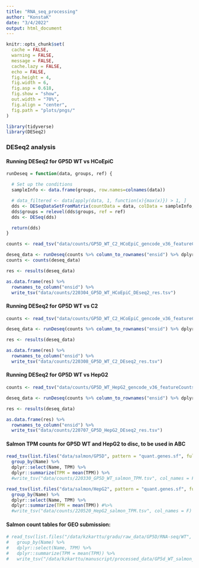 ```yaml
---
title: "RNA_seq_processing"
author: "KonstaK"
date: "3/4/2022"
output: html_document
---
```


```r
knitr::opts_chunk$set(
  cache = FALSE,
  warning = FALSE,
  message = FALSE,
  cache.lazy = FALSE,
  echo = FALSE,
  fig.height = 4,
  fig.width = 6,
  fig.asp = 0.618,
  fig.show = "show",
  out.width = "70%",
  fig.align = "center",
  fig.path = "plots/pngs/"
)
```

```r
library(tidyverse)
library(DESeq2)
```

### DESeq2 analysis

#### Running DESeq2 for GP5D WT vs HCoEpiC

```r
runDeseq = function(data, groups, ref) {

  # Set up the conditions
  sampleInfo <- data.frame(groups, row.names=colnames(data))

  # data_filtered <- data[apply(data, 1, function(x){max(x)}) > 1, ]
  dds <- DESeqDataSetFromMatrix(countData = data, colData = sampleInfo, design = ~ groups)
  dds$groups = relevel(dds$groups, ref = ref)
  dds <- DESeq(dds)

  return(dds)
}

counts <- read_tsv("data/counts/GP5D_WT_C2_HCoEpiC_gencode_v36_featureCounts.txt", comment = "#", skip = 2, col_types = "c____iiiiiiiii", col_names = c("ensid", "length", "WT_1", "WT_2", "WT_3", "C2_1", "C2_2", "C2_3", "HCoEpiC_1", "HCoEpiC_2", "HCoEpiC_3"))

deseq_data <- runDeseq(counts %>% column_to_rownames("ensid") %>% dplyr::select(-length, -C2_1, -C2_2, -C2_3), c(rep("GP5D_WT", 3), rep("HCoEpiC", 3)), "HCoEpiC")
counts <- counts(deseq_data)

res <- results(deseq_data)

as.data.frame(res) %>% 
  rownames_to_column("ensid") %>% 
  write_tsv("data/counts/220304_GP5D_WT_HCoEpiC_DEseq2_res.tsv")
```

#### Running DESeq2 for GP5D WT vs C2

```r
counts <- read_tsv("data/counts/GP5D_WT_C2_HCoEpiC_gencode_v36_featureCounts.txt", comment = "#", skip = 2, col_types = "c____iiiiiiiii", col_names = c("ensid", "length", "WT_1", "WT_2", "WT_3", "C2_1", "C2_2", "C2_3", "HCoEpiC_1", "HCoEpiC_2", "HCoEpiC_3"))

deseq_data <- runDeseq(counts %>% column_to_rownames("ensid") %>% dplyr::select(-length, -HCoEpiC_1, -HCoEpiC_2, -HCoEpiC_3), c(rep("GP5D_WT", 3), rep("GP5D_C2", 3)), "GP5D_C2")

res <- results(deseq_data)

as.data.frame(res) %>% 
  rownames_to_column("ensid") %>% 
  write_tsv("data/counts/220308_GP5D_WT_C2_DEseq2_res.tsv")
```

#### Running DESeq2 for GP5D WT vs HepG2

```r
counts <- read_tsv("data/counts/GP5D_WT_HepG2_gencode_v36_featureCounts.txt", comment = "#", skip = 2, col_types = "c____iiiiiiiii", col_names = c("ensid", "length", "GP5D_1", "GP5D_2", "GP5D_3", "HepG2_1", "HepG2_2", "HepG2_3"))

deseq_data <- runDeseq(counts %>% column_to_rownames("ensid") %>% dplyr::select(-length), c(rep("GP5D_WT", 3), rep("HepG2", 3)), "HepG2")

res <- results(deseq_data)

as.data.frame(res) %>% 
  rownames_to_column("ensid") %>% 
  write_tsv("data/counts/220707_GP5D_HepG2_DEseq2_res.tsv")

```

#### Salmon TPM counts for GP5D WT and HepG2 to disc, to be used in ABC

```r
read_tsv(list.files("data/salmon/GP5D", pattern = "quant.genes.sf", full.names = T, recursive = T)) %>% 
  group_by(Name) %>% 
  dplyr::select(Name, TPM) %>% 
  dplyr::summarize(TPM = mean(TPM)) %>% 
  #write_tsv("data/counts/220330_GP5D_WT_salmon_TPM.tsv", col_names = F)

read_tsv(list.files("data/salmon/HepG2", pattern = "quant.genes.sf", full.names = T, recursive = T)) %>% 
  group_by(Name) %>% 
  dplyr::select(Name, TPM) %>% 
  dplyr::summarize(TPM = mean(TPM)) #%>% 
  #write_tsv("data/counts/220520_HepG2_salmon_TPM.tsv", col_names = F)

```

#### Salmon count tables for GEO submission:

```r

# read_tsv(list.files("/data/kzkarttu/gradu/raw_data/GP5D/RNA-seq/WT", pattern = "quant.genes.sf", full.names = T, recursive = T)) %>% 
#   group_by(Name) %>% 
#   dplyr::select(Name, TPM) %>% 
#   dplyr::summarize(TPM = mean(TPM)) %>% 
#   write_tsv("/data/kzkarttu/manuscript/processed_data/GP5d_WT_salmon_TPM.txt")

```












